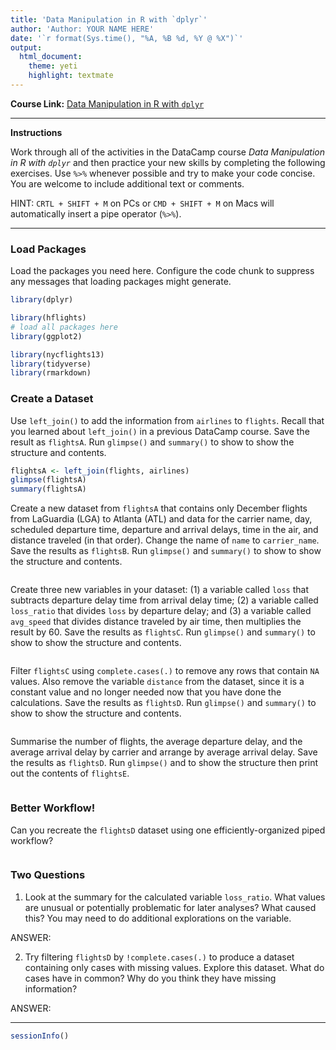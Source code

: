 ```yaml
---
title: 'Data Manipulation in R with `dplyr`'
author: 'Author: YOUR NAME HERE'
date: '`r format(Sys.time(), "%A, %B %d, %Y @ %X")`'
output: 
  html_document: 
    theme: yeti
    highlight: textmate
---
```


**Course Link:** [Data Manipulation in R with `dplyr`](https://www.datacamp.com/courses/dplyr-data-manipulation-r-tutorial)

***

**Instructions**

Work through all of the activities in the DataCamp course _Data Manipulation in R with `dplyr`_ and then practice your new skills by completing the following exercises. Use `%>%` whenever possible and try to make your code concise. You are welcome to include additional text or comments. 

HINT: `CRTL + SHIFT + M` on PCs or `CMD + SHIFT + M` on Macs will automatically insert a pipe operator (`%>%`).

***

### Load Packages

Load the packages you need here. Configure the code chunk to suppress any messages that loading packages might generate.

```r
library(dplyr)

library(hflights)
# load all packages here
library(ggplot2)

library(nycflights13)
library(tidyverse)
library(rmarkdown)
```


### Create a Dataset

Use `left_join()` to add the information from `airlines` to `flights`. Recall that you learned about `left_join()` in a previous DataCamp course. Save the result as `flightsA`. Run `glimpse()` and `summary()` to show to show the structure and contents.

```r
flightsA <- left_join(flights, airlines)
glimpse(flightsA)
summary(flightsA)
```


Create a new dataset from `flightsA` that contains only December flights from LaGuardia (LGA) to Atlanta (ATL) and data for the carrier name, day, scheduled departure time, departure and arrival delays, time in the air, and distance traveled (in that order). Change the name of `name` to `carrier_name`. Save the results as `flightsB`. Run `glimpse()` and `summary()` to show to show the structure and contents.

```r

```


Create three new variables in your dataset: (1) a variable called `loss` that subtracts departure delay time from arrival delay time; (2) a variable called `loss_ratio` that divides `loss` by departure delay; and (3) a variable called `avg_speed` that divides distance traveled by air time, then multiplies the result by 60. Save the results as `flightsC`. Run `glimpse()` and `summary()` to show to show the structure and contents.

```r

```


Filter `flightsC` using `complete.cases(.)` to remove any rows that contain `NA` values. Also remove the variable `distance` from the dataset, since it is a constant value and no longer needed now that you have done the calculations. Save the results as `flightsD`. Run `glimpse()` and `summary()` to show to show the structure and contents.

```r

```


Summarise the number of flights, the average departure delay, and the average arrival delay by carrier and arrange by average arrival delay. Save the results as `flightsD`. Run `glimpse()` and to show the structure then print out the contents of `flightsE`.

```r

```


### Better Workflow!

Can you recreate the `flightsD` dataset using one efficiently-organized piped workflow?

```r

```


### Two Questions

1) Look at the summary for the calculated variable `loss_ratio`. What values are unusual or potentially problematic for later analyses? What caused this? You may need to do additional explorations on the variable.

ANSWER: 


2) Try filtering `flightsD` by `!complete.cases(.)` to produce a dataset containing only cases with missing values. Explore this dataset. What do cases have in common? Why do you think they have missing information?

ANSWER:


***

```r
sessionInfo()
```
